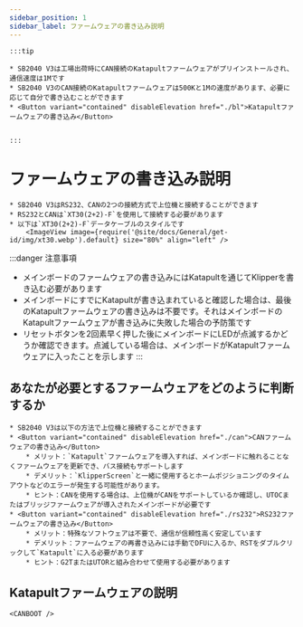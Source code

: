 ```yaml
---
sidebar_position: 1
sidebar_label: ファームウェアの書き込み説明
---
```







    :::tip

    * SB2040 V3は工場出荷時にCAN接続のKatapultファームウェアがプリインストールされ、通信速度は1Mです
    * SB2040 V3のCAN接続のKatapultファームウェアは500Kと1Mの速度があります、必要に応じて自分で書き込むことができます
    * <Button variant="contained" disableElevation href="./bl">Katapultファームウェアの書き込み</Button>


    :::

# ファームウェアの書き込み説明

    * SB2040 V3はRS232、CANの2つの接続方式で上位機と接続することができます
    * RS232とCANは`XT30(2+2)-F`を使用して接続する必要があります
    * 以下は`XT30(2+2)-F`データケーブルのスタイルです
        <ImageView image={require('@site/docs/General/get-id/img/xt30.webp').default} size="80%" align="left" />

:::danger 注意事項
* メインボードのファームウェアの書き込みにはKatapultを通じてKlipperを書き込む必要があります
* メインボードにすでにKatapultが書き込まれていると確認した場合は、最後のKatapultファームウェアの書き込みは不要です。それはメインボードのKatapultファームウェアが書き込みに失敗した場合の予防策です
* リセットボタンを2回素早く押した後にメインボードにLEDが点滅するかどうか確認できます。点滅している場合は、メインボードがKatapultファームウェアに入ったことを示します
:::

## あなたが必要とするファームウェアをどのように判断するか

    * SB2040 V3は以下の方法で上位機と接続することができます
    * <Button variant="contained" disableElevation href="./can">CANファームウェアの書き込み</Button>
        * メリット：`Katapult`ファームウェアを導入すれば、メインボードに触れることなくファームウェアを更新でき、バス接続もサポートします
        * デメリット：`KlipperScreen`と一緒に使用するとホームポジショニングのタイムアウトなどのエラーが発生する可能性があります。
        * ヒント：CANを使用する場合は、上位機がCANをサポートしているか確認し、UTOCまたはブリッジファームウェアが導入されたメインボードが必要です
    * <Button variant="contained" disableElevation href="./rs232">RS232ファームウェアの書き込み</Button>
        * メリット：特殊なソフトウェアは不要で、通信が信頼性高く安定しています
        * デメリット：ファームウェアの再書き込みには手動でDFUに入るか、RSTをダブルクリックして`Katapult`に入る必要があります
        * ヒント：G2TまたはUTORと組み合わせて使用する必要があります

## Katapultファームウェアの説明

    
    <CANBOOT />